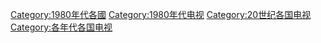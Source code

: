 [[Category:1980年代各國|Category:1980年代各國]]
[[Category:1980年代电视|Category:1980年代电视]]
[[Category:20世纪各国电视|Category:20世纪各国电视]]
[[Category:各年代各国电视|Category:各年代各国电视]]